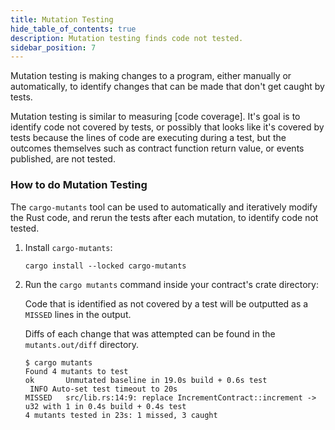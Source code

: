 ```yaml
---
title: Mutation Testing
hide_table_of_contents: true
description: Mutation testing finds code not tested.
sidebar_position: 7
---
```


Mutation testing is making changes to a program, either manually or automatically, to identify changes that can be made that don't get caught by tests.

Mutation testing is similar to measuring [code coverage]. It's goal is to identify code not covered by tests, or possibly that looks like it's covered by tests because the lines of code are executing during a test, but the outcomes themselves such as contract function return value, or events published, are not tested.

### How to do Mutation Testing

The `cargo-mutants` tool can be used to automatically and iteratively modify the Rust code, and rerun the tests after each mutation, to identify code not tested.

1. Install `cargo-mutants`:

   ```console
   cargo install --locked cargo-mutants
   ```

2. Run the `cargo mutants` command inside your contract's crate directory:

   Code that is identified as not covered by a test will be outputted as a `MISSED` lines in the output.

   Diffs of each change that was attempted can be found in the `mutants.out/diff` directory.

   ```console
   $ cargo mutants
   Found 4 mutants to test
   ok       Unmutated baseline in 19.0s build + 0.6s test
    INFO Auto-set test timeout to 20s
   MISSED   src/lib.rs:14:9: replace IncrementContract::increment -> u32 with 1 in 0.4s build + 0.4s test
   4 mutants tested in 23s: 1 missed, 3 caught
   ```
